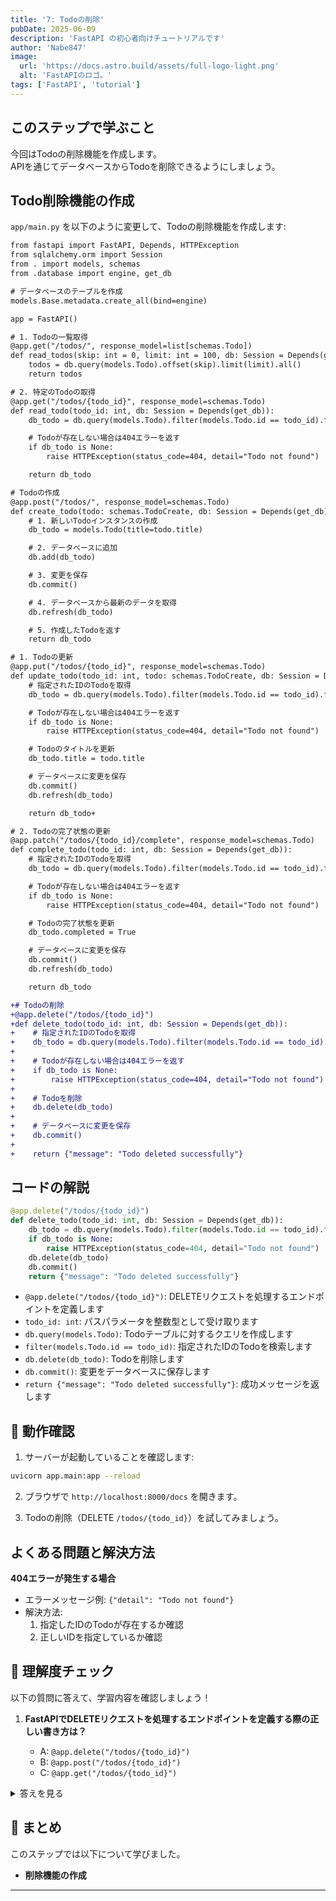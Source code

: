 ```yaml
---
title: '7: Todoの削除'
pubDate: 2025-06-09
description: 'FastAPI の初心者向けチュートリアルです'
author: 'Nabe847'
image:
  url: 'https://docs.astro.build/assets/full-logo-light.png'
  alt: 'FastAPIのロゴ。'
tags: ['FastAPI', 'tutorial']
---
```


## このステップで学ぶこと

今回はTodoの削除機能を作成します。  
APIを通じてデータベースからTodoを削除できるようにしましょう。

## Todo削除機能の作成

`app/main.py` を以下のように変更して、Todoの削除機能を作成します:

```diff lang=python
from fastapi import FastAPI, Depends, HTTPException
from sqlalchemy.orm import Session
from . import models, schemas
from .database import engine, get_db

# データベースのテーブルを作成
models.Base.metadata.create_all(bind=engine)

app = FastAPI()

# 1. Todoの一覧取得
@app.get("/todos/", response_model=list[schemas.Todo])
def read_todos(skip: int = 0, limit: int = 100, db: Session = Depends(get_db)):
    todos = db.query(models.Todo).offset(skip).limit(limit).all()
    return todos

# 2. 特定のTodoの取得
@app.get("/todos/{todo_id}", response_model=schemas.Todo)
def read_todo(todo_id: int, db: Session = Depends(get_db)):
    db_todo = db.query(models.Todo).filter(models.Todo.id == todo_id).first()

    # Todoが存在しない場合は404エラーを返す
    if db_todo is None:
        raise HTTPException(status_code=404, detail="Todo not found")

    return db_todo

# Todoの作成
@app.post("/todos/", response_model=schemas.Todo)
def create_todo(todo: schemas.TodoCreate, db: Session = Depends(get_db)):
    # 1. 新しいTodoインスタンスの作成
    db_todo = models.Todo(title=todo.title)

    # 2. データベースに追加
    db.add(db_todo)

    # 3. 変更を保存
    db.commit()

    # 4. データベースから最新のデータを取得
    db.refresh(db_todo)

    # 5. 作成したTodoを返す
    return db_todo

# 1. Todoの更新
@app.put("/todos/{todo_id}", response_model=schemas.Todo)
def update_todo(todo_id: int, todo: schemas.TodoCreate, db: Session = Depends(get_db)):
    # 指定されたIDのTodoを取得
    db_todo = db.query(models.Todo).filter(models.Todo.id == todo_id).first()

    # Todoが存在しない場合は404エラーを返す
    if db_todo is None:
        raise HTTPException(status_code=404, detail="Todo not found")

    # Todoのタイトルを更新
    db_todo.title = todo.title

    # データベースに変更を保存
    db.commit()
    db.refresh(db_todo)

    return db_todo+

# 2. Todoの完了状態の更新
@app.patch("/todos/{todo_id}/complete", response_model=schemas.Todo)
def complete_todo(todo_id: int, db: Session = Depends(get_db)):
    # 指定されたIDのTodoを取得
    db_todo = db.query(models.Todo).filter(models.Todo.id == todo_id).first()

    # Todoが存在しない場合は404エラーを返す
    if db_todo is None:
        raise HTTPException(status_code=404, detail="Todo not found")

    # Todoの完了状態を更新
    db_todo.completed = True

    # データベースに変更を保存
    db.commit()
    db.refresh(db_todo)

    return db_todo

+# Todoの削除
+@app.delete("/todos/{todo_id}")
+def delete_todo(todo_id: int, db: Session = Depends(get_db)):
+    # 指定されたIDのTodoを取得
+    db_todo = db.query(models.Todo).filter(models.Todo.id == todo_id).first()
+    
+    # Todoが存在しない場合は404エラーを返す
+    if db_todo is None:
+        raise HTTPException(status_code=404, detail="Todo not found")
+    
+    # Todoを削除
+    db.delete(db_todo)
+    
+    # データベースに変更を保存
+    db.commit()
+    
+    return {"message": "Todo deleted successfully"}

```

## コードの解説

```python
@app.delete("/todos/{todo_id}")
def delete_todo(todo_id: int, db: Session = Depends(get_db)):
    db_todo = db.query(models.Todo).filter(models.Todo.id == todo_id).first()
    if db_todo is None:
        raise HTTPException(status_code=404, detail="Todo not found")
    db.delete(db_todo)
    db.commit()
    return {"message": "Todo deleted successfully"}
```

- `@app.delete("/todos/{todo_id}")`: DELETEリクエストを処理するエンドポイントを定義します
- `todo_id: int`: パスパラメータを整数型として受け取ります
- `db.query(models.Todo)`: Todoテーブルに対するクエリを作成します
- `filter(models.Todo.id == todo_id)`: 指定されたIDのTodoを検索します
- `db.delete(db_todo)`: Todoを削除します
- `db.commit()`: 変更をデータベースに保存します
- `return {"message": "Todo deleted successfully"}`: 成功メッセージを返します

## 🚀 動作確認

1. サーバーが起動していることを確認します:

```bash
uvicorn app.main:app --reload
```

2. ブラウザで `http://localhost:8000/docs` を開きます。

3. Todoの削除（DELETE `/todos/{todo_id}`）を試してみましょう。

## よくある問題と解決方法

**404エラーが発生する場合**

- エラーメッセージ例: `{"detail": "Todo not found"}`
- 解決方法:
  1. 指定したIDのTodoが存在するか確認
  2. 正しいIDを指定しているか確認

## 🎯 理解度チェック

以下の質問に答えて、学習内容を確認しましょう！

1. **FastAPIでDELETEリクエストを処理するエンドポイントを定義する際の正しい書き方は？**

   - A: `@app.delete("/todos/{todo_id}")`
   - B: `@app.post("/todos/{todo_id}")`
   - C: `@app.get("/todos/{todo_id}")`

<details>
<summary>答えを見る</summary>

   **答え: A: `@app.delete("/todos/{todo_id}")`**

   - DELETEはリソースの削除に使われるHTTPメソッドです
   - FastAPIでは`@app.delete()`デコレータを使ってDELETEリクエストを処理します
   - 参考: [FastAPI公式ドキュメント](https://fastapi.tiangolo.com/tutorial/path-params/)
</details>

## 📝 まとめ

このステップでは以下について学びました。

- **削除機能の作成**

--- 